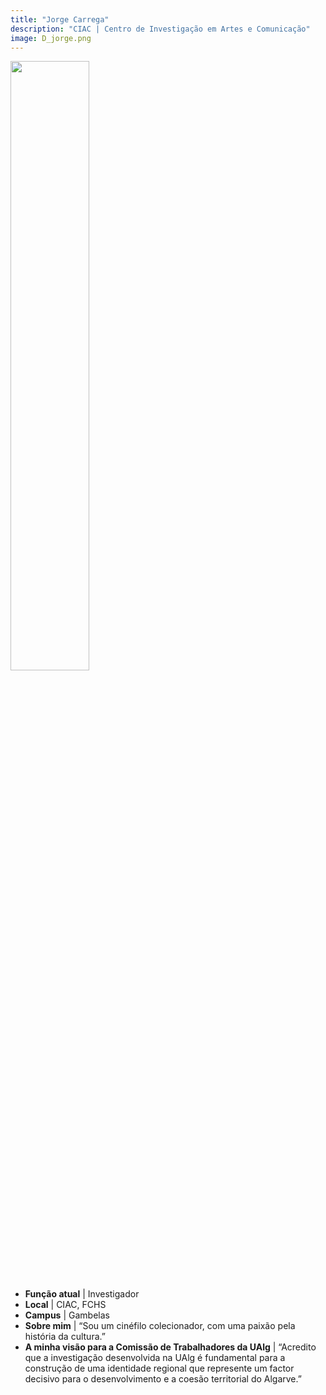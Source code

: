 ```yaml
---
title: "Jorge Carrega"
description: "CIAC | Centro de Investigação em Artes e Comunicação"
image: D_jorge.png
---
```


![](D_jorge.png){width=50%}


-   **Função atual** | Investigador
-   **Local** | CIAC, FCHS 
-   **Campus** | Gambelas
-   **Sobre mim** | "Sou um cinéfilo colecionador, com uma paixão pela história da cultura."
-   **A minha visão para a Comissão de Trabalhadores da UAlg** | "Acredito que a investigação desenvolvida na UAlg é fundamental para a construção de uma identidade regional  que represente um factor decisivo para o desenvolvimento e a coesão territorial do Algarve."
 
 

